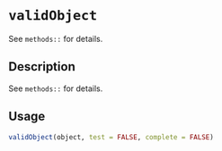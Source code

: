 # `validObject`

See `methods::` for details.


## Description

See `methods::` for details.


## Usage

```r
validObject(object, test = FALSE, complete = FALSE)
```


